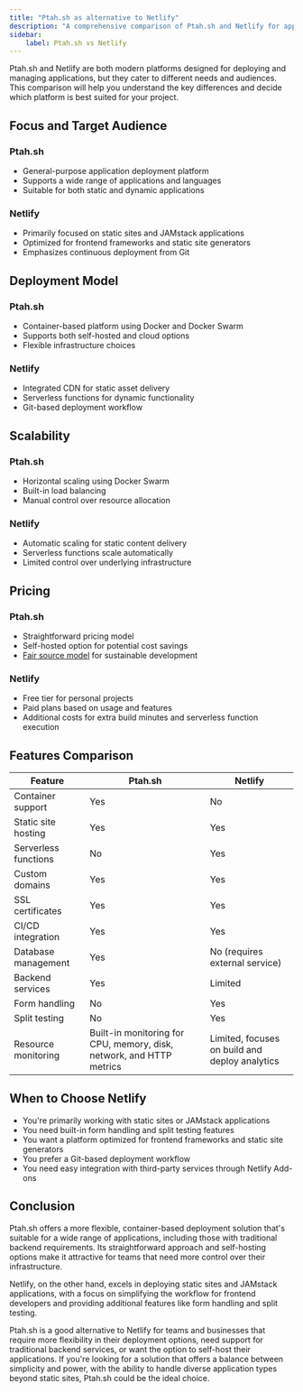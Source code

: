```yaml
---
title: "Ptah.sh as alternative to Netlify"
description: "A comprehensive comparison of Ptah.sh and Netlify for application deployment and management."
sidebar:
    label: Ptah.sh vs Netlify
---
```


Ptah.sh and Netlify are both modern platforms designed for deploying and managing applications, but they cater to different needs and audiences. This comparison will help you understand the key differences and decide which platform is best suited for your project.

## Focus and Target Audience

### Ptah.sh
- General-purpose application deployment platform
- Supports a wide range of applications and languages
- Suitable for both static and dynamic applications

### Netlify
- Primarily focused on static sites and JAMstack applications
- Optimized for frontend frameworks and static site generators
- Emphasizes continuous deployment from Git

## Deployment Model

### Ptah.sh
- Container-based platform using Docker and Docker Swarm
- Supports both self-hosted and cloud options
- Flexible infrastructure choices

### Netlify
- Integrated CDN for static asset delivery
- Serverless functions for dynamic functionality
- Git-based deployment workflow

## Scalability

### Ptah.sh
- Horizontal scaling using Docker Swarm
- Built-in load balancing
- Manual control over resource allocation

### Netlify
- Automatic scaling for static content delivery
- Serverless functions scale automatically
- Limited control over underlying infrastructure

## Pricing

### Ptah.sh
- Straightforward pricing model
- Self-hosted option for potential cost savings
- [Fair source model](/blog/2024-08-09-we-use-fair-source/) for sustainable development

### Netlify
- Free tier for personal projects
- Paid plans based on usage and features
- Additional costs for extra build minutes and serverless function execution

## Features Comparison

| Feature | Ptah.sh | Netlify |
|---------|---------|---------|
| Container support | Yes | No |
| Static site hosting | Yes | Yes |
| Serverless functions | No | Yes |
| Custom domains | Yes | Yes |
| SSL certificates | Yes | Yes |
| CI/CD integration | Yes | Yes |
| Database management | Yes | No (requires external service) |
| Backend services | Yes | Limited |
| Form handling | No | Yes |
| Split testing | No | Yes |
| Resource monitoring | Built-in monitoring for CPU, memory, disk, network, and HTTP metrics | Limited, focuses on build and deploy analytics |

## When to Choose Netlify

- You're primarily working with static sites or JAMstack applications
- You need built-in form handling and split testing features
- You want a platform optimized for frontend frameworks and static site generators
- You prefer a Git-based deployment workflow
- You need easy integration with third-party services through Netlify Add-ons

<DocsCTA />

## Conclusion

Ptah.sh offers a more flexible, container-based deployment solution that's suitable for a wide range of applications, including those with traditional backend requirements. Its straightforward approach and self-hosting options make it attractive for teams that need more control over their infrastructure.

Netlify, on the other hand, excels in deploying static sites and JAMstack applications, with a focus on simplifying the workflow for frontend developers and providing additional features like form handling and split testing.

Ptah.sh is a good alternative to Netlify for teams and businesses that require more flexibility in their deployment options, need support for traditional backend services, or want the option to self-host their applications. If you're looking for a solution that offers a balance between simplicity and power, with the ability to handle diverse application types beyond static sites, Ptah.sh could be the ideal choice.
